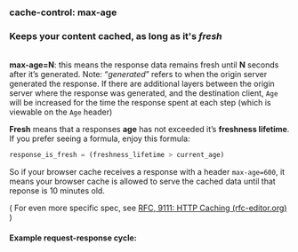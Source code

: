 ### cache-control: max-age
### Keeps your content cached, as long as it's _fresh_  
\
**max-age=N**: this means the response data remains fresh until **N** seconds after it’s generated. Note: “*generated*” refers to when the origin server generated the response. 
If there are additional layers between the origin server where the response was generated, and the destination client, `Age` will be increased for the time the response spent at each step (which is viewable on the `Age` header)

**Fresh** means that a responses **age** has not exceeded it’s **freshness lifetime**. If you prefer seeing a formula, enjoy this formula:
```js
response_is_fresh = (freshness_lifetime > current_age) 
```

So if your browser cache receives a response with a header `max-age=600`, it means your browser cache is allowed to serve the cached data until that reponse is 10 minutes old. 

( For even more specific spec, see [RFC,  9111: HTTP Caching (rfc-editor.org)](https://www.rfc-editor.org/rfc/rfc9111#name-freshness) )


#### Example request-response cycle:

